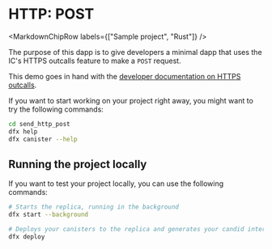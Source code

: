 
# HTTP: POST

<MarkdownChipRow labels={["Sample project", "Rust"]} />

The purpose of this dapp is to give developers a minimal dapp that uses the IC's HTTPS outcalls feature to make a `POST` request.

This demo goes in hand with the [developer documentation on HTTPS outcalls](https://internetcomputer.org/docs/current/developer-docs/integrations/https-outcalls/https-outcalls-post).

If you want to start working on your project right away, you might want to try the following commands:

```bash
cd send_http_post
dfx help
dfx canister --help
```

## Running the project locally

If you want to test your project locally, you can use the following commands:

```bash
# Starts the replica, running in the background
dfx start --background

# Deploys your canisters to the replica and generates your candid interface
dfx deploy
```


